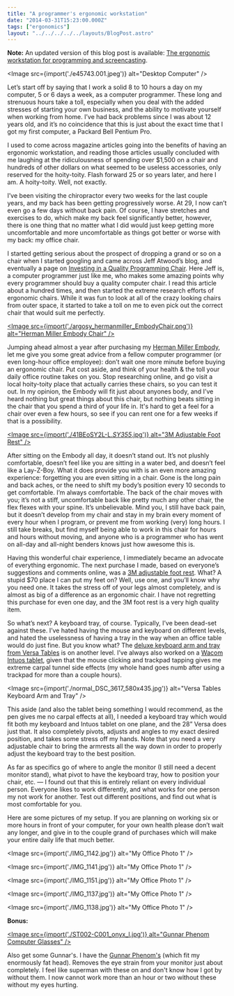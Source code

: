 ```yaml
---
title: "A programmer's ergonomic workstation"
date: "2014-03-31T15:23:00.000Z"
tags: ["ergonomics"]
layout: "../../../../../layouts/BlogPost.astro"
---
```



**Note:** An updated version of this blog post is available: [The ergonomic workstation for programming and screencasting](/2019/12/28/ergonomic-workstation-programming-screencasting/).

<Image src={import('./e45743.001.jpeg')} alt="Desktop Computer" />

Let’s start off by saying that I work a solid 8 to 10 hours a day on my computer, 5 or 6 days a week, as a computer programmer. These long and strenuous hours take a toll, especially when you deal with the added stresses of starting your own business, and the ability to motivate yourself when working from home. I’ve had back problems since I was about 12 years old, and it’s no coincidence that this is just about the exact time that I got my first computer, a Packard Bell Pentium Pro.

I used to come across magazine articles going into the benefits of having an ergonomic workstation, and reading those articles usually concluded with me laughing at the ridiculousness of spending over $1,500 on a chair and hundreds of other dollars on what seemed to be useless accessories, only reserved for the hoity-toity. Flash forward 25 or so years later, and here I am. A hoity-toity. Well, not exactly.

I’ve been visiting the chiropractor every two weeks for the last couple years, and my back has been getting progressively worse. At 29, I now can’t even go a few days without back pain. Of course, I have stretches and exercises to do, which make my back feel significantly better, however, there is one thing that no matter what I did would just keep getting more uncomfortable and more uncomfortable as things got better or worse with my back: my office chair.

I started getting serious about the prospect of dropping a grand or so on a chair when I started googling and came across Jeff Atwood’s blog, and eventually a page on <a href="http://blog.codinghorror.com/investing-in-a-quality-programming-chair/" target="_blank">Investing in a Quality Programming Chair</a>. Here Jeff is, a computer programmer just like me, who makes some amazing points why every programmer should buy a quality computer chair. I read this article about a hundred times, and then started the extreme research efforts of ergonomic chairs. While it was fun to look at all of the crazy looking chairs from outer space, it started to take a toll on me to even pick out the correct chair that would suit me perfectly.

<a href="https://amzn.to/38pPjz4" target="_blank"><Image src={import('./argosy_hermanmiller_EmbodyChair.png')} alt="Herman Miller Embody Chair" /></a>

Jumping ahead almost a year after purchasing my <a href="https://amzn.to/38pPjz4" target="_blank">Herman Miller Embody</a>, let me give you some great advice from a fellow computer programmer (or even long-hour office employee): don’t wait one more minute before buying an ergonomic chair. Put cost aside, and think of your health & the toll your daily office routine takes on you. Stop researching online, and go visit a local hoity-toity place that actually carries these chairs, so you can test it out. In my opinion, the Embody will fit just about anyones body, and I’ve heard nothing but great things about this chair, but nothing beats sitting in the chair that you spend a third of your life in. It's hard to get a feel for a chair over even a few hours, so see if you can rent one for a few weeks if that is a possibility.

<a href="https://amzn.to/2P8SiEI" target="_blank"><Image src={import('./41BEoSY2L-L._SY355_.jpg')} alt="3M Adjustable Foot Rest" /></a>

After sitting on the Embody all day, it doesn’t stand out. It’s not plushly comfortable, doesn’t feel like you are sitting in a water bed, and doesn’t feel like a Lay-Z-Boy. What it does provide you with is an even more amazing experience: forgetting you are even sitting in a chair. Gone is the long pain and back aches, or the need to shift my body’s position every 10 seconds to get comfortable. I’m always comfortable. The back of the chair moves with you; it’s not a stiff, uncomfortable back like pretty much any other chair, the flex flexes with your spine. It’s unbelievable. Mind you, I still have back pain, but it doesn’t develop from my chair and stay in my brain every moment of every hour when I program, or prevent me from working (very) long hours. I still take breaks, but find myself being able to work in this chair for hours and hours without moving, and anyone who is a programmer who has went on all-day and all-night benders knows just how awesome this is.

Having this wonderful chair experience, I immediately became an advocate of everything ergonomic. The next purchase I made, based on everyone’s suggestions and comments online, was a <a href="https://amzn.to/2P8SiEI" target="_blank">3M adjustable foot rest</a>. What? A stupid $70 place I can put my feet on? Well, use one, and you’ll know why you need one. It takes the stress off of your legs almost completely, and is almost as big of a difference as an ergonomic chair. I have not regretting this purchase for even one day, and the 3M foot rest is a very high quality item.

So what’s next? A keyboard tray, of course. Typically, I’ve been dead-set against these. I’ve hated having the mouse and keyboard on different levels, and hated the uselessness of having a tray in the way when an office table would do just fine. But you know what? The <a href="http://www.versatables.com/products/deluxe-keyboard-arm-and-tray/" target="_blank">deluxe keyboard arm and tray from Versa Tables</a> is on another level. I’ve always also worked on a <a href="https://amzn.to/356iHbO" target="_blank">Wacom Intuos tablet</a>, given that the mouse clicking and trackpad tapping gives me extreme carpal tunnel side effects (my whole hand goes numb after using a trackpad for more than a couple hours).

<Image src={import('./normal_DSC_3617_580x435.jpg')} alt="Versa Tables Keyboard Arm and Tray" />

This aside (and also the tablet being something I would recommend, as the pen gives me no carpal effects at all), I needed a keyboard tray which would fit both my keyboard and Intuos tablet on one plane, and the 28” Versa does just that. It also completely pivots, adjusts and angles to my exact desired position, and takes some stress off my hands. Note that you need a very adjustable chair to bring the armrests all the way down in order to properly adjust the keyboard tray to the best position.

As far as specifics go of where to angle the monitor (I still need a decent monitor stand), what pivot to have the keyboard tray, how to position your chair, etc. — I found out that this is entirely reliant on every individual person. Everyone likes to work differently, and what works for one person my not work for another. Test out different positions, and find out what is most comfortable for you.

Here are some pictures of my setup. If you are planning on working six or more hours in front of your computer, for your own health please don’t wait any longer, and give in to the couple grand of purchases which will make your entire daily life that much better.

<Image src={import('./IMG_1142.jpg')} alt="My Office Photo 1" />

<Image src={import('./IMG_1141.jpg')} alt="My Office Photo 1" />

<Image src={import('./IMG_1151.jpg')} alt="My Office Photo 1" />

<Image src={import('./IMG_1137.jpg')} alt="My Office Photo 1" />

<Image src={import('./IMG_1138.jpg')} alt="My Office Photo 1" />

**Bonus:**

<a href="https://amzn.to/2LGfUye" target="_blank"><Image src={import('./ST002-C001_onyx_l.jpg')} alt="Gunnar Phenom Computer Glasses" /></a>

Also get some Gunnar's. I have the <a href="https://amzn.to/2LGfUye" target="_blank">Gunnar Phenom's</a> (which fit my enormously fat head). Removes the eye strain from your monitor just about completely. I feel like superman with these on and don't know how I got by without them. I now cannot work more than an hour or two without these without my eyes hurting.
